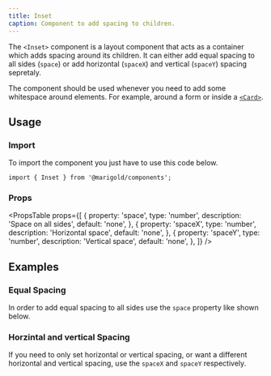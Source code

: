 ```yaml
---
title: Inset
caption: Component to add spacing to children.
---
```


The `<Inset>` component is a layout component that acts as a container which adds spacing around its children. It can either add equal spacing to all sides (`space`) or add horizontal (`spaceX`) and vertical (`spaceY`) spacing sepretaly.

The component should be used whenever you need to add some whitespace around elements. For example, around a form or inside a [`<Card>`](/components/card/).

## Usage

### Import

To import the component you just have to use this code below.

```tsx
import { Inset } from '@marigold/components';
```

### Props

<PropsTable
  props={[
    {
      property: 'space',
      type: 'number',
      description: 'Space on all sides',
      default: 'none',
    },
    {
      property: 'spaceX',
      type: 'number',
      description: 'Horizontal space',
      default: 'none',
    },
    {
      property: 'spaceY',
      type: 'number',
      description: 'Vertical space',
      default: 'none',
    },
  ]}
/>

## Examples

### Equal Spacing

In order to add equal spacing to all sides use the `space` property like shown below.

<ComponentDemo file="./inset-equal.demo.tsx" />

### Horzintal and vertical Spacing

If you need to only set horizontal or vertical spacing, or want a different horizontal and vertical spacing, use the `spaceX` and `spaceY` respectively.

<ComponentDemo file="./inset-hv.demo.tsx" />
